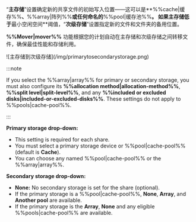 “**主存储**”设置确定新的共享文件的初始写入位置——这可以是\*\*%%cache|缓存%%**、**%%array|阵列%%**或任何命名的**%%pool|缓存池%%**。 如果主存储低于**最小空闲空间\*\*阈值，“**次级存储**”设置指定新的文件和文件夹的备用位置。

**%%Mover|mover%%** 功能根据您的计划自动在主存储和次级存储之间转移文件，确保最佳性能和存储利用。

<div style={{ margin: 'auto', maxWidth: '312px', display: 'flex', flexDirection: 'column', alignItems: 'center' }}>
  ![主存储到次级存储](/img/primarytosecondarystorage.png)
</div>

:::note

If you select the %%array|array%% for primary or secondary storage, you must also configure its **%%allocation method|allocation-method%%**, **%%split level|split-level%%**, and any **%%included or excluded disks|included-or-excluded-disks%%**. These settings do not apply to %%pools|cache-pool%%.

:::

**Primary storage drop-down:**

- This setting is required for each share.
- You must select a primary storage device or %%pool|cache-pool%% (default is **Cache**).
- You can choose any named %%pool|cache-pool%% or the %%array|array%%.

**Secondary storage drop-down:**

- **None:** No secondary storage is set for the share (optional).
- If the primary storage is a %%pool|cache-pool%%, **None**, **Array**, and **Another pool** are available.
- If the primary storage is the **Array**, **None** and any eligible %%pools|cache-pool%% are available.

